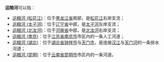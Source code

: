 '''运粮河'''可以指：
*[[运粮河_(松花江)|运粮河 (松花江)]]：位于[[黑龙江省|黑龙江省]]南部，是[[松花江|松花江]]右岸支流；
*[[运粮河_(太子河)|运粮河 (太子河)]]：位于[[辽宁省|辽宁省]]中部，是[[太子河|太子河]]左岸支流；
*[[运粮河_(北汝河)|运粮河 (北汝河)]]：位于[[河南省|河南省]]中部，是[[北汝河_(沙河)|北汝河]]右岸支流；
*[[运粮河_(南京)|运粮河 (南京)]]：位于[[江苏省|江苏省]][[南京市|南京市]]市区内的一条人工河道；
*[[运粮河_(湖北)|运粮河 (湖北)]]：位于[[湖北省|湖北省]][[钟祥市|钟祥市]]与[[天门市|天门市]]，是连接[[汉江_(中国)|汉江]]与[[汉北河|天门河]]的一条排水河道；
*[[运粮河_(昆明)|运粮河 (昆明)]]：位于[[云南省|云南省]][[昆明市|昆明市]]市区内的一条河道。

{{disambig|cat=三字河名消歧义|Y}}